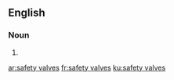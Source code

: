 ==English==

===Noun===
{{head|en|noun plural form}}

# {{plural of|safety-valve|lang=en}}

[[ar:safety valves]]
[[fr:safety valves]]
[[ku:safety valves]]